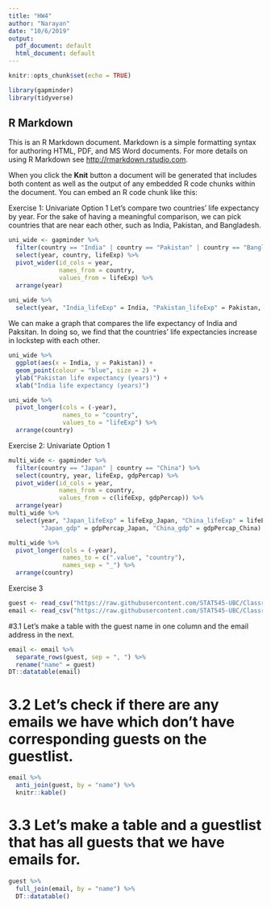 ```yaml
---
title: "HW4"
author: "Narayan"
date: "10/6/2019"
output:
  pdf_document: default
  html_document: default
---
```


```r
knitr::opts_chunk$set(echo = TRUE)
```

```r
library(gapminder)
library(tidyverse)

```


## R Markdown

This is an R Markdown document. Markdown is a simple formatting syntax for authoring HTML, PDF, and MS Word documents. For more details on using R Markdown see <http://rmarkdown.rstudio.com>.

When you click the **Knit** button a document will be generated that includes both content as well as the output of any embedded R code chunks within the document. You can embed an R code chunk like this:

Exercise 1: Univariate Option 1
Let's compare two countries' life expectancy by year. For the sake of having a meaningful comparison, we can pick countries that are near each other, such as India, Pakistan, and Bangladesh.

```r
uni_wide <- gapminder %>%
  filter(country == "India" | country == "Pakistan" | country == "Bangladesh") %>%
  select(year, country, lifeExp) %>%
  pivot_wider(id_cols = year, 
              names_from = country, 
              values_from = lifeExp) %>%
  arrange(year)
 
uni_wide %>%
  select(year, "India_lifeExp" = India, "Pakistan_lifeExp" = Pakistan, "Bangladesh_lifeExp" = Bangladesh)
```

We can make a graph that compares the life expectancy of India and Paksitan. In doing so, we find that the countries' life expectancies increase in lockstep with each other.
```r
uni_wide %>%
  ggplot(aes(x = India, y = Pakistan)) +
  geom_point(colour = "blue", size = 2) +
  ylab("Pakistan life expectancy (years)") +
  xlab("India life expectancy (years)")
```

```r
uni_wide %>%
  pivot_longer(cols = (-year), 
               names_to = "country", 
               values_to = "lifeExp") %>%
  arrange(country)
```

Exercise 2: Univariate Option 1
```r
multi_wide <- gapminder %>%
  filter(country == "Japan" | country == "China") %>%
  select(country, year, lifeExp, gdpPercap) %>%
  pivot_wider(id_cols = year, 
              names_from = country, 
              values_from = c(lifeExp, gdpPercap)) %>%
  arrange(year)
multi_wide %>%
  select(year, "Japan_lifeExp" = lifeExp_Japan, "China_lifeExp" = lifeExp_China, 
         "Japan_gdp" = gdpPercap_Japan, "China_gdp" = gdpPercap_China)
```
```r
multi_wide %>%
  pivot_longer(cols = (-year), 
               names_to = c(".value", "country"), 
               names_sep = "_") %>%
  arrange(country)
```



Exercise 3 
```r
guest <- read_csv("https://raw.githubusercontent.com/STAT545-UBC/Classroom/master/data/wedding/attend.csv")
email <- read_csv("https://raw.githubusercontent.com/STAT545-UBC/Classroom/master/data/wedding/emails.csv")
```

#3.1 Let's make a table with the guest name in one column and the email  address in the next.
```r
email <- email %>% 
  separate_rows(guest, sep = ", ") %>%
  rename("name" = guest)
DT::datatable(email)
```

# 3.2 Let's check if there are any emails we have which don't have corresponding guests on the guestlist. 
```r
email %>%
  anti_join(guest, by = "name") %>%
  knitr::kable()
```

# 3.3 Let's make a table and a guestlist that has all guests that we have emails for.
```r
guest %>%
  full_join(email, by = "name") %>%
  DT::datatable()
```